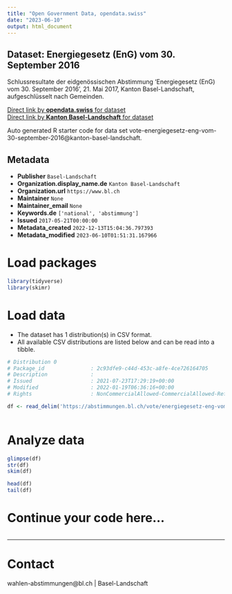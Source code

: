 ```yaml
---
title: "Open Government Data, opendata.swiss"
date: "2023-06-10"
output: html_document
---
```


## Dataset: Energiegesetz (EnG) vom 30. September 2016

Schlussresultate der eidgenössischen Abstimmung 'Energiegesetz (EnG) vom 30. September 2016', 21. Mai 2017, Kanton Basel-Landschaft, aufgeschlüsselt nach Gemeinden.

[Direct link by **opendata.swiss** for dataset](https://opendata.swiss/de/dataset/energiegesetz-eng-vom-30-september-2016)<br>
[Direct link by **Kanton Basel-Landschaft** for dataset](https://abstimmungen.bl.ch/vote/energiegesetz-eng-vom-30-september-2016/data)

Auto generated R starter code for data set vote-energiegesetz-eng-vom-30-september-2016@kanton-basel-landschaft.

## Metadata

- **Publisher** `Basel-Landschaft`
- **Organization.display_name.de** `Kanton Basel-Landschaft`
- **Organization.url** `https://www.bl.ch`
- **Maintainer** `None`
- **Maintainer_email** `None`
- **Keywords.de** `['national', 'abstimmung']`
- **Issued** `2017-05-21T00:00:00`
- **Metadata_created** `2022-12-13T15:04:36.797393`
- **Metadata_modified** `2023-06-10T01:51:31.167966`


# Load packages

```r

library(tidyverse)
library(skimr)

```

# Load data

-   The dataset has 1 distribution(s) in CSV format.
-   All available CSV distributions are listed below and can be read into a tibble.

```r

# Distribution 0
# Package_id               : 2c93dfe9-c44d-453c-a8fe-4ce726164705
# Description              : 
# Issued                   : 2021-07-23T17:29:19+00:00
# Modified                 : 2022-01-19T06:36:16+00:00
# Rights                   : NonCommercialAllowed-CommercialAllowed-ReferenceRequired

df <- read_delim('https://abstimmungen.bl.ch/vote/energiegesetz-eng-vom-30-september-2016/data-csv')



```

# Analyze data

```r

glimpse(df)
str(df)
skim(df)

head(df)
tail(df)

```

# Continue your code here...

```r

```

------------------------------------------------------------------------

# Contact

wahlen-abstimmungen@bl.ch | Basel-Landschaft

